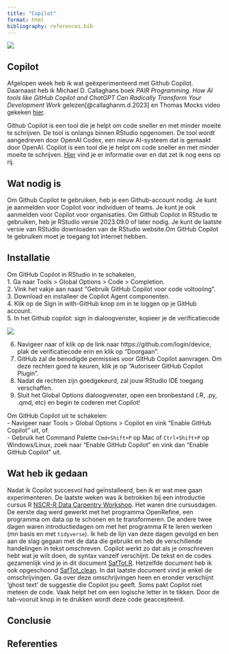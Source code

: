 ```yaml
---
title: "Copilot"
format: html
bibliography: references.bib
---
```


![](Screenshot.png)

## Copilot
Afgelopen week heb ik wat geëxperimenteerd met Github Copilot. Daarnaast heb ik Michael D. Callaghans boek *PAIR Programming. How AI tools like GitHub Copilot and ChatGPT Can Radically Transform Your Development Work* gelezen[@callaghanm.d.2023] en Thomas Mocks video gekeken [hier](https://www.youtube.com/watch?v=yVq-b5xHmac).

Github Copilot is een tool die je helpt om code sneller en met minder moeite te schrijven. De tool is onlangs binnen RStudio opgenomen. De tool wordt aangedreven door OpenAI Codex, een nieuw AI-systeem dat is gemaakt door OpenAI. Copilot is een tool die je helpt om code sneller en met minder moeite te schrijven. [Hier](https://docs.posit.co/ide/user/ide/guide/tools/copilot.html) vind je er informatie over en dat zet ik nog eens op rij.

## Wat nodig is
Om Github Copilot te gebruiken, heb je een Github-account nodig. Je kunt je aanmelden voor Copilot voor individuen of teams. Je kunt je ook aanmelden voor Copilot voor organisaties. Om Github Copilot in RStudio te gebruiken, heb je RStudio versie 2023.09.0 of later nodig. Je kunt de laatste versie van RStudio downloaden van de RStudio website.Om GitHub Copilot te gebruiken moet je toegang tot internet hebben.

## Installatie
Om GitHub Copilot in RStudio in te schakelen,\
1. Ga naar Tools \> Global Options \> Code \> Completion.\
2. Vink het vakje aan naast "Gebruik GitHub Copilot voor code voltooiing".\
3. Download en installeer de Copilot Agent componenten.\
4. Klik op de Sign in with-GitHub knop om in te loggen op je GitHub account.\
5. In het Github copilot: sign in dialoogvenster, kopieer je de verificatiecode

![](Screenshot1.png)

6.  Navigeer naar of klik op de link naar https://github.com/login/device, plak de verificatiecode erin en klik op "Doorgaan".\
7.  GitHub zal de benodigde permissies voor GitHub Copilot aanvragen. Om deze rechten goed te keuren, klik je op "Autoriseer GitHub Copilot Plugin".
8.  Nadat de rechten zijn goedgekeurd, zal jouw RStudio IDE toegang verschaffen.
9.  Sluit het Global Options dialoogvenster, open een bronbestand (.R, .py, .qmd, etc) en begin te coderen met Copilot!

Om GitHub Copilot uit te schakelen:\
- Navigeer naar Tools \> Global Options \> Copilot en vink "Enable GitHub Copilot" uit, of.\
- Gebruik het Command Palette `Cmd+Shift+P` op Mac of `Ctrl+Shift+P` op Windows/Linux, zoek naar "Enable GitHub Copilot" en vink dan "Enable GitHub Copilot" uit.

## Wat heb ik gedaan
Nadat ik Copilot succesvol had geïnstalleerd, ben ik er wat mee gaan experimenteren. De laatste weken was ik betrokken bij een introductie cursus R [NSCR-R Data Carpentry Workshop](https://asiermoneva.com/2023-10-12-nscr/). Het waren drie cursusdagen. De eerste dag werd gewerkt met het programma OpenRefine, een programma om data op te schonen en te transformeren. De andere twee dagen waren introductiedagen om met het programma R te leren werken (mn basis en met `tidyverse`). Ik heb de lijn van deze dagen gevolgd en ben aan de slag gegaan met de data die gebruikt en heb de verschillende handelingen in tekst omschreven. Copilot werkt zo dat als je omschreven hebt wat je wilt doen, de syntax vanzelf verschijnt. De tekst en de codes gezamenlijk vind je in dit document [SafTot.R](SafTot.R). Hetzelfde document heb ik ook opgeschoond [SafTot_clean](SafTot_clean.R). In dat laatste document vind je enkel de omschrijvingen. Ga over deze omschrijvingen heen en eronder verschijnt 'ghost text' de suggestie die Copilot jou geeft. Soms pakt Copilot niet meteen de code. Vaak helpt het om een logische letter in te tikken. Door de tab-vooruit knop in te drukken wordt deze code geaccepteerd.

## Conclusie

## Referenties

